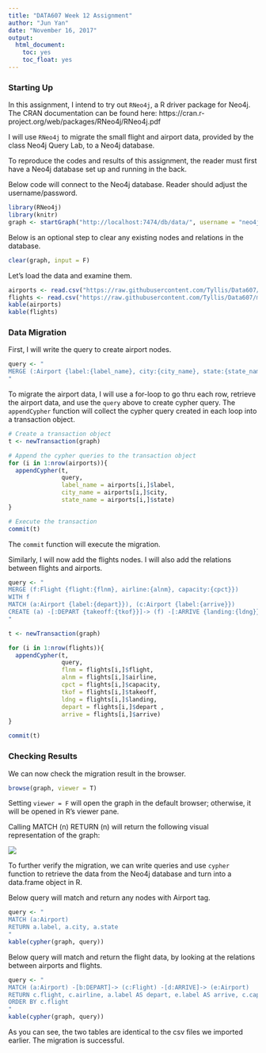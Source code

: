 ---
title: "DATA607 Week 12 Assignment"
author: "Jun Yan"
date: "November 16, 2017"
output: 
  html_document:
    toc: yes
    toc_float: yes
---

### Starting Up

In this assignment, I intend to try out `RNeo4j`, a R driver package for Neo4j. The CRAN documentation can be found here: https://cran.r-project.org/web/packages/RNeo4j/RNeo4j.pdf

I will use `RNeo4j` to migrate the small flight and airport data, provided by the class Neo4j Query Lab, to a Neo4j database. 

To reproduce the codes and results of this assignment, the reader must first have a Neo4j database set up and running in the back.

Below code will connect to the Neo4j database. Reader should adjust the username/password.

```{r warning=F, message=F}
library(RNeo4j)
library(knitr)
graph <- startGraph("http://localhost:7474/db/data/", username = "neo4j", password = "12345")
```  

Below is an optional step to clear any existing nodes and relations in the database.

```{r}
clear(graph, input = F)
```

Let's load the data and examine them.

```{r}
airports <- read.csv("https://raw.githubusercontent.com/Tyllis/Data607/master/neo4j-airport-csv-raw.csv", stringsAsFactors=F)
flights <- read.csv("https://raw.githubusercontent.com/Tyllis/Data607/master/neo4j-flight-lab-data.csv", stringsAsFactors=F)
kable(airports)
kable(flights)
```

### Data Migration

First, I will write the query to create airport nodes.

```{r}
query <- "
MERGE (:Airport {label:{label_name}, city:{city_name}, state:{state_name}})
"
```

To migrate the airport data, I will use a for-loop to go thru each row, retrieve the airport data, and use the `query` above to create cypher query. The `appendCypher` function will collect the cypher query created in each loop into a transaction object.

```{r}
# Create a transaction object
t <- newTransaction(graph)

# Append the cypher queries to the transaction object
for (i in 1:nrow(airports)){
  appendCypher(t,
               query,
               label_name = airports[i,]$label,
               city_name = airports[i,]$city,
               state_name = airports[i,]$state)
}

# Execute the transaction
commit(t)
```

The `commit` function will execute the migration.

Similarly, I will now add the flights nodes. I will also add the relations between flights and airports.

```{r}
query <- "
MERGE (f:Flight {flight:{flnm}, airline:{alnm}, capacity:{cpct}})
WITH f
MATCH (a:Airport {label:{depart}}), (c:Airport {label:{arrive}}) 
CREATE (a) -[:DEPART {takeoff:{tkof}}]-> (f) -[:ARRIVE {landing:{ldng}}]-> (c)
"

t <- newTransaction(graph)

for (i in 1:nrow(flights)){
  appendCypher(t,
               query,
               flnm = flights[i,]$flight,
               alnm = flights[i,]$airline,
               cpct = flights[i,]$capacity,
               tkof = flights[i,]$takeoff,
               ldng = flights[i,]$landing,
               depart = flights[i,]$depart ,
               arrive = flights[i,]$arrive)
}

commit(t)
```

### Checking Results

We can now check the migration result in the browser.

```{r}
browse(graph, viewer = T)
```

Setting `viewer = F` will open the graph in the default browser; otherwise, it will be opened in R's viewer pane.

Calling MATCH (n) RETURN (n) will return the following visual representation of the graph:

![](https://raw.githubusercontent.com/Tyllis/Data607/master/airport-flight-graph.PNG)

To further verify the migration, we can write queries and use `cypher` function to retrieve the data from the Neo4j database and turn into a data.frame object in R.

Below query will match and return any nodes with Airport tag.

```{r}
query <- "
MATCH (a:Airport)
RETURN a.label, a.city, a.state
"
kable(cypher(graph, query))
```

Below query will match and return the flight data, by looking at the relations between airports and flights.

```{r}
query <- "
MATCH (a:Airport) -[b:DEPART]-> (c:Flight) -[d:ARRIVE]-> (e:Airport)
RETURN c.flight, c.airline, a.label AS depart, e.label AS arrive, c.capacity, b.takeoff, d.landing
ORDER BY c.flight
"
kable(cypher(graph, query))
```

As you can see, the two tables are identical to the csv files we imported earlier. The migration is successful.

